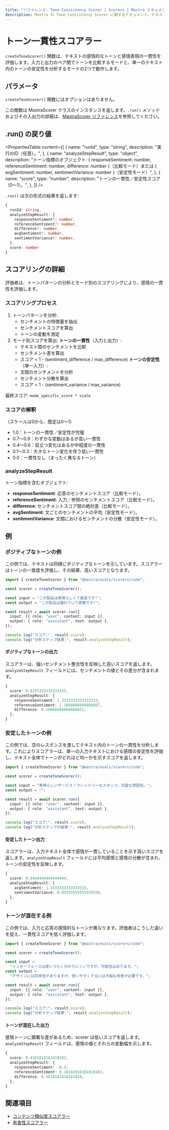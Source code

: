 ```yaml
---
title: "リファレンス: Tone Consistency Scorer | Scorers | Mastra ドキュメント"
description: Mastra の Tone Consistency Scorer に関するドキュメント。テキストの感情的なトーンとセンチメントの一貫性を評価します。
---
```


# トーン一貫性スコアラー

`createToneScorer()` 関数は、テキストの感情的なトーンと感情表現の一貫性を評価します。入力と出力のペア間でトーンを比較するモードと、単一のテキスト内のトーンの安定性を分析するモードの2つで動作します。

## パラメータ

`createToneScorer()` 関数にはオプションはありません。

この関数は MastraScorer クラスのインスタンスを返します。`.run()` メソッドおよびその入出力の詳細は、[MastraScorer リファレンス](./mastra-scorer)を参照してください。

## .run() の戻り値

<PropertiesTable
  content={[
{
  name: "runId",
  type: "string",
  description: "実行のID（任意）。",
},
{
  name: "analyzeStepResult",
  type: "object",
  description:
    "トーン指標のオブジェクト: { responseSentiment: number, referenceSentiment: number, difference: number }（比較モード）または { avgSentiment: number, sentimentVariance: number }（安定性モード）",
},
{
  name: "score",
  type: "number",
  description: "トーンの一貫性／安定性スコア（0〜1）。",
},
]}
/>

`.run()` は次の形式の結果を返します:

```typescript
{
  runId: string,
  analyzeStepResult: {
    responseSentiment?: number,
    referenceSentiment?: number,
    difference?: number,
    avgSentiment?: number,
    sentimentVariance?: number,
  },
  score: number
}
```


## スコアリングの詳細

評価者は、トーンパターンの分析とモード別のスコアリングにより、感情の一貫性を評価します。

### スコアリングプロセス

1. トーンパターンを分析:
   - センチメントの特徴量を抽出
   - センチメントスコアを算出
   - トーンの変動を測定
2. モード別スコアを算出:
   **トーンの一貫性**（入力と出力）:
   - テキスト間のセンチメントを比較
   - センチメント差を算出
   - スコア = 1 - (sentiment_difference / max_difference)
     **トーンの安定性**（単一入力）:
   - 文間のセンチメントを分析
   - センチメント分散を算出
   - スコア = 1 - (sentiment_variance / max_variance)

最終スコア: `mode_specific_score * scale`

### スコアの解釈

（スケールは0から、既定は0～1）

- 1.0：トーンの一貫性／安定性が完璧
- 0.7～0.9：わずかな変動はあるが高い一貫性
- 0.4～0.6：目立つ変化はあるが中程度の一貫性
- 0.1～0.3：大きなトーン変化を伴う低い一貫性
- 0.0：一貫性なし（まったく異なるトーン）

### analyzeStepResult

トーン指標を含むオブジェクト:

- **responseSentiment**: 応答のセンチメントスコア（比較モード）。
- **referenceSentiment**: 入力／参照のセンチメントスコア（比較モード）。
- **difference**: センチメントスコア間の絶対差（比較モード）。
- **avgSentiment**: 文ごとのセンチメントの平均（安定性モード）。
- **sentimentVariance**: 文間におけるセンチメントの分散（安定性モード）。

## 例

### ポジティブなトーンの例

この例では、テキストは同様にポジティブなトーンを示しています。スコアラーはトーンの一致度を評価し、その結果、高いスコアとなります。

```typescript title="src/example-positive-tone.ts" showLineNumbers copy
import { createToneScorer } from "@mastra/evals/scorers/code";

const scorer = createToneScorer();

const input = "この製品は素晴らしくて最高です!";
const output = "この製品は優れていて素敵です!";

const result = await scorer.run({
  input: [{ role: "user", content: input }],
  output: { role: "assistant", text: output },
});

console.log("スコア:", result.score);
console.log("分析ステップ結果:", result.analyzeStepResult);
```


#### ポジティブなトーンの出力

スコアラーは、強いセンチメント整合性を反映した高いスコアを返します。`analyzeStepResult` フィールドには、センチメントの値とその差分が含まれます。

```typescript
{
  score: 0.8333333333333335,
  analyzeStepResult: {
    responseSentiment: 1.3333333333333333,
    referenceSentiment: 1.1666666666666667,
    difference: 0.16666666666666652,
  },
}
```


### 安定したトーンの例

この例では、空のレスポンスを渡してテキスト内のトーンの一貫性を分析します。これによりスコアラーは、単一の入力テキストにおける感情の安定性を評価し、テキスト全体でトーンがどれほど均一かを示すスコアを返します。

```typescript title="src/example-stable-tone.ts" showLineNumbers copy
import { createToneScorer } from "@mastra/evals/scorers/code";

const scorer = createToneScorer();

const input = "素晴らしいサービス！フレンドリーなスタッフ。完璧な雰囲気。";
const output = "";

const result = await scorer.run({
  input: [{ role: "user", content: input }],
  output: { role: "assistant", text: output },
});

console.log("スコア:", result.score);
console.log("分析ステップの結果:", result.analyzeStepResult);
```


#### 安定したトーン出力

スコアラーは、入力テキスト全体で感情が一貫していることを示す高いスコアを返します。`analyzeStepResult` フィールドには平均感情と感情の分散が含まれ、トーンの安定性を反映します。

```typescript
{
  score: 0.9444444444444444,
  analyzeStepResult: {
    avgSentiment: 1.3333333333333333,
    sentimentVariance: 0.05555555555555556,
  },
}
```


### トーンが混在する例

この例では、入力と応答の感情的なトーンが異なります。評価者はこうした違いを捉え、一貫性スコアを低く評価します。

```typescript title="src/example-mixed-tone.ts" showLineNumbers copy
import { createToneScorer } from "@mastra/evals/scorers/code";

const scorer = createToneScorer();

const input =
  "インターフェースは使いづらく分かりにくいですが、可能性はあります。";
const output =
  "デザインには将来性がありますが、使いやすくするには大幅な改善が必要です。";

const result = await scorer.run({
  input: [{ role: "user", content: input }],
  output: { role: "assistant", text: output },
});

console.log("スコア:", result.score);
console.log("分析ステップ結果:", result.analyzeStepResult);
```


#### トーンが混在した出力

感情トーンに顕著な差があるため、scorer は低いスコアを返します。`analyzeStepResult` フィールドは、感情の値とそれらの変動幅を示します。

```typescript
{
  score: 0.4181818181818182,
  analyzeStepResult: {
    responseSentiment: -0.4,
    referenceSentiment: 0.18181818181818182,
    difference: 0.5818181818181818,
  },
}
```


## 関連項目

- [コンテンツ類似度スコアラー](./content-similarity)
- [有害性スコアラー](./toxicity)